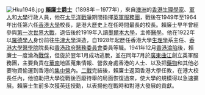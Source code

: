[[File:Hku1946.jpg|left]]
'''[[賴廉士|賴廉士爵士]]'''（1898年－1977年），來自[[澳洲|澳洲]]的[[香港|香港]][[生理學|生理學家]]、[[軍人|軍人]]和[[大學|大學]]行政人員，他在[[太平洋戰爭|太平洋戰爭]]期間指揮[[英軍服務團|英軍服務團]]，戰後在1949年至1964年出任第六任[[香港大學|香港大學]]校長，是港大歷史上在任時間最長的校長。賴廉士早年曾經參與[[第一次世界大戰|第一次世界大戰]]，退伍後於1919年入讀[[墨爾本大學|墨爾本大學]]，主修[[醫學|醫學]]。他在1922年以[[羅德獎學金|羅德學人]]身份前往[[牛津大學|牛津大學]]深造，自1928年起歷任香港大學[[生理學|生理學]]系主任、[[香港大學醫學院|香港大學醫學院]]院長和[[香港政府|香港政府]][[香港醫務委員會|醫務委員會]]委員等職。1941年12月[[香港日治時期|香港淪陷]]後，賴廉士一度淪為[[戰俘|戰俘]]，但旋於翌年1月成功逃脫，並在同年7月於[[廣東|廣東]][[曲江縣|曲江]]創立英軍服務團，主要負責在[[華南|華南]]地區蒐集情報、營救身處香港的人士、以及把[[藥物|藥物]]和其他必要物資偷運到香港的[[集中營|集中營]]內。[[二戰|二戰]]完結後，賴廉士返回香港大學任教，在港大校長任內，他協助把大學從戰後百廢待舉的局面恢復過來，使大學的規模得以急速擴展。賴廉士生前多次獲英廷授勳，以表揚他在戰時和對港大發展的貢獻。